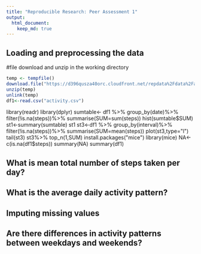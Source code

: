 ```yaml
---
title: "Reproducible Research: Peer Assessment 1"
output: 
  html_document:
    keep_md: true
---
```



## Loading and preprocessing the data
#file download and unzip in the working directory
``` r
temp <- tempfile()
download.file("https://d396qusza40orc.cloudfront.net/repdata%2Fdata%2Factivity.zip",temp)
unzip(temp)
unlink(temp)
df1<-read.csv("activity.csv")
```
  
  
library(readr)
library(dplyr)
sumtable<- df1 %>% group_by(date)%>%
                  filter(!is.na(steps))%>% 
                  summarise(SUM=sum(steps))
hist(sumtable$SUM)
st1<-summary(sumtable)
st1
st3<-df1 %>% group_by(interval)%>%
  filter(!is.na(steps))%>% 
  summarise(SUM=mean(steps))
plot(st3,type="l")
tail(st3)
st3%>% top_n(1,SUM)
install.packages("mice")
library(mice)
NA<-c(is.na(df1$steps))
summary(NA)
summary(df1)



## What is mean total number of steps taken per day?



## What is the average daily activity pattern?



## Imputing missing values



## Are there differences in activity patterns between weekdays and weekends?
